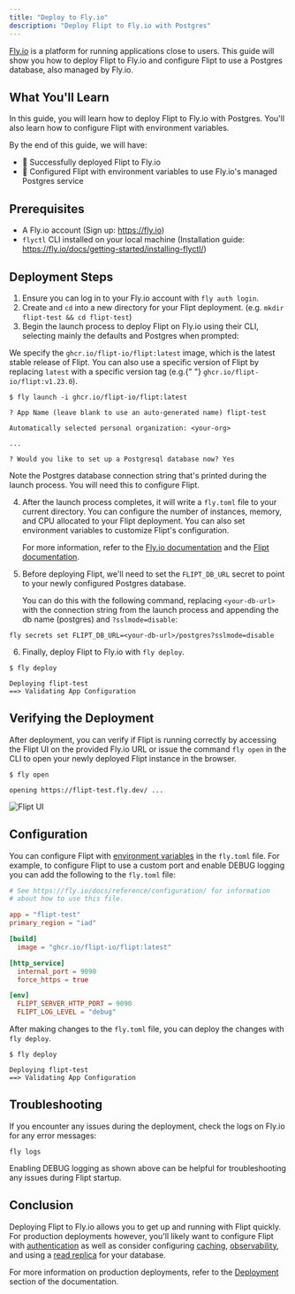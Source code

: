 ```yaml
---
title: "Deploy to Fly.io"
description: "Deploy Flipt to Fly.io with Postgres"
---
```


[Fly.io](https://fly.io) is a platform for running applications close to users. This guide will show you how to deploy Flipt to Fly.io and configure Flipt to use a Postgres database, also managed by Fly.io.

## What You'll Learn

In this guide, you will learn how to deploy Flipt to Fly.io with Postgres. You'll also learn how to configure Flipt with environment variables.

By the end of this guide, we will have:

- 🚀 Successfully deployed Flipt to Fly.io
- 🐘 Configured Flipt with environment variables to use Fly.io's managed Postgres service

## Prerequisites

- A Fly.io account (Sign up: https://fly.io)
- `flyctl` CLI installed on your local machine (Installation guide: https://fly.io/docs/getting-started/installing-flyctl/)

## Deployment Steps

1. Ensure you can log in to your Fly.io account with `fly auth login`.
2. Create and `cd` into a new directory for your Flipt deployment. (e.g. `mkdir flipt-test && cd flipt-test`)
3. Begin the launch process to deploy Flipt on Fly.io using their CLI, selecting mainly the defaults and Postgres when prompted:

<Tip>
  We specify the <code>ghcr.io/flipt-io/flipt:latest</code> image, which is the
  latest stable release of Flipt. You can also use a specific version of Flipt
  by replacing <code>latest</code> with a specific version tag (e.g.{" "}
  <code>ghcr.io/flipt-io/flipt:v1.23.0</code>).
</Tip>

```console
$ fly launch -i ghcr.io/flipt-io/flipt:latest

? App Name (leave blank to use an auto-generated name) flipt-test

Automatically selected personal organization: <your-org>

...

? Would you like to set up a Postgresql database now? Yes
```

<Warning>
  Note the Postgres database connection string that's printed during the launch
  process. You will need this to configure Flipt.
</Warning>

4. After the launch process completes, it will write a `fly.toml` file to your current directory. You can configure the number of instances, memory, and CPU allocated to your Flipt deployment. You can also set environment variables to customize Flipt's configuration.

   For more information, refer to the [Fly.io documentation](https://fly.io/docs/reference/configuration/) and the [Flipt documentation](/v1/configuration/overview).

5. Before deploying Flipt, we'll need to set the `FLIPT_DB_URL` secret to point to your newly configured Postgres database.

   You can do this with the following command, replacing `<your-db-url>` with the connection string from the launch process and appending the db name (postgres) and `?sslmode=disable`:

```console
fly secrets set FLIPT_DB_URL=<your-db-url>/postgres?sslmode=disable
```

6. Finally, deploy Flipt to Fly.io with `fly deploy`.

```console
$ fly deploy

Deploying flipt-test
==> Validating App Configuration
```

## Verifying the Deployment

After deployment, you can verify if Flipt is running correctly by accessing the Flipt UI on the provided Fly.io URL or issue the command `fly open` in the CLI to open your newly deployed Flipt instance in the browser.

```console
$ fly open

opening https://flipt-test.fly.dev/ ...
```

![Flipt UI](/v1/images/guides/deploy-to-flyio/flipt.png)

## Configuration

You can configure Flipt with [environment variables](/v1/configuration/overview#environment-variables) in the `fly.toml` file. For example, to configure Flipt to use a custom port and enable DEBUG logging you can add the following to the `fly.toml` file:

```toml fly.toml
# See https://fly.io/docs/reference/configuration/ for information
# about how to use this file.

app = "flipt-test"
primary_region = "iad"

[build]
  image = "ghcr.io/flipt-io/flipt:latest"

[http_service]
  internal_port = 9090
  force_https = true

[env]
  FLIPT_SERVER_HTTP_PORT = 9090
  FLIPT_LOG_LEVEL = "debug"
```

After making changes to the `fly.toml` file, you can deploy the changes with `fly deploy`.

```console
$ fly deploy

Deploying flipt-test
==> Validating App Configuration
```

## Troubleshooting

If you encounter any issues during the deployment, check the logs on Fly.io for any error messages:

```console
fly logs
```

Enabling DEBUG logging as shown above can be helpful for troubleshooting any issues during Flipt startup.

## Conclusion

Deploying Flipt to Fly.io allows you to get up and running with Flipt quickly. For production deployments however, you'll likely want to configure Flipt with [authentication](/v1/configuration/authentication) as well as consider configuring [caching](/v1/configuration/storage#caching), [observability](/v1/configuration/observability), and using a [read replica](https://fly.io/docs/postgres/advanced-guides/high-availability-and-global-replication/) for your database.

For more information on production deployments, refer to the [Deployment](/v1/operations/deployment) section of the documentation.

